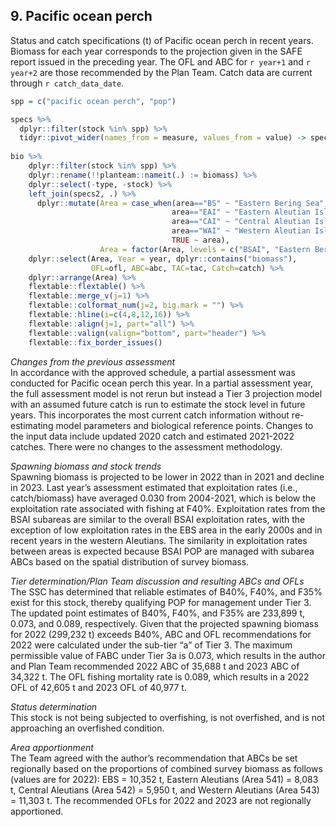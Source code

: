 ## 9. Pacific ocean perch  
Status and catch specifications (t) of Pacific ocean perch in recent years. 
Biomass for each year corresponds to the projection given in the SAFE report issued in the preceding year. The OFL and ABC for `r year+1` and `r year+2` are those recommended by the Plan Team. 
Catch data are current through `r catch_data_date`.

```r
spp = c("pacific ocean perch", "pop")

specs %>% 
  dplyr::filter(stock %in% spp) %>% 
  tidyr::pivot_wider(names_from = measure, values_from = value) -> specs2
  
bio %>% 
    dplyr::filter(stock %in% spp) %>% 
    dplyr::rename(!!planteam::nameit(.) := biomass) %>% 
    dplyr::select(-type, -stock) %>% 
    left_join(specs2, .) %>% 
      dplyr::mutate(Area = case_when(area=="BS" ~ "Eastern Bering Sea",
                                    area=="EAI" ~ "Eastern Aleutian Islands",
                                    area=="CAI" ~ "Central Aleutian Islands",
                                    area=="WAI" ~ "Western Aleutian Islands",
                                    TRUE ~ area),
                    Area = factor(Area, levels = c("BSAI", "Eastern Bering Sea", "Eastern Aleutian Islands", "Central Aleutian Islands", "Western Aleutian Islands"))) %>% 
    dplyr::select(Area, Year = year, dplyr::contains("biomass"),
                  OFL=ofl, ABC=abc, TAC=tac, Catch=catch) %>%
    dplyr::arrange(Area) %>%
    flextable::flextable() %>% 
    flextable::merge_v(j=1) %>% 
    flextable::colformat_num(j=2, big.mark = "") %>% 
    flextable::hline(i=c(4,8,12,16)) %>% 
    flextable::align(j=1, part="all") %>% 
    flextable::valign(valign="bottom", part="header") %>% 
    flextable::fix_border_issues()
```

*Changes from the previous assessment*  
In accordance with the approved schedule, a partial assessment was conducted for Pacific ocean perch
this year. In a partial assessment year, the full assessment model is not rerun but instead a Tier 3
projection model with an assumed future catch is run to estimate the stock level in future years. This
incorporates the most current catch information without re-estimating model parameters and biological
reference points. Changes to the input data include updated 2020 catch and estimated 2021-2022 catches.
There were no changes to the assessment methodology. 

*Spawning biomass and stock trends*  
Spawning biomass is projected to be lower in 2022 than in 2021 and decline in 2023. Last year’s
assessment estimated that exploitation rates (i.e., catch/biomass) have averaged 0.030 from 2004-2021,
which is below the exploitation rate associated with fishing at F40%. Exploitation rates from the BSAI
subareas are similar to the overall BSAI exploitation rates, with the exception of low exploitation rates in the EBS area in the early 2000s and in recent years in the western Aleutians. The similarity in exploitation rates between areas is expected because BSAI POP are managed with subarea ABCs based on the spatial distribution of survey biomass.

*Tier determination/Plan Team discussion and resulting ABCs and OFLs*  
The SSC has determined that reliable estimates of B40%, F40%, and F35% exist for this stock, thereby
qualifying POP for management under Tier 3. The updated point estimates of B40%, F40%, and F35% are
233,899 t, 0.073, and 0.089, respectively. Given that the projected spawning biomass for 2022 (299,232 t)
exceeds B40%, ABC and OFL recommendations for 2022 were calculated under the sub-tier “a” of Tier 3. 
The maximum permissible value of FABC under Tier 3a is 0.073, which results in the author and Plan
Team recommended 2022 ABC of 35,688 t and 2023 ABC of 34,322 t. The OFL fishing mortality rate is
0.089, which results in a 2022 OFL of 42,605 t and 2023 OFL of 40,977 t.

*Status determination*  
This stock is not being subjected to overfishing, is not overfished, and is not approaching an overfished
condition.

*Area apportionment*  
The Team agreed with the author’s recommendation that ABCs be set regionally based on the proportions
of combined survey biomass as follows (values are for 2022): EBS = 10,352 t, Eastern Aleutians (Area
541) = 8,083 t, Central Aleutians (Area 542) = 5,950 t, and Western Aleutians (Area 543) = 11,303 t. The
recommended OFLs for 2022 and 2023 are not regionally apportioned.


